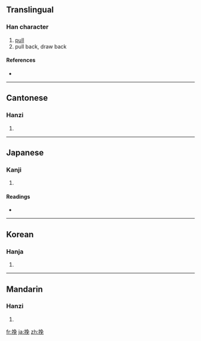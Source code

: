 {{also|輓}}
==Translingual==

===Han character===
{{Han char|rn=64|rad=手|as=07|sn=10|four=5701<sub>6</sub>|canj=手弓日山 (QNAU)}}

# [[pull]]
# pull back, draw back

====References====
* {{Han ref|kx=0432.090|dkj=12111|dj=0781.170|hdz=31886.050|uh=633D|ud=25405|bh=AEBE|bd=44734}}

----

==Cantonese==

===Hanzi===
{{yue-hanzi|jyut=|y=wan5|tra=輓}}

# {{defn|Cantonese|sort=手07}}

----

==Japanese==

===Kanji===
{{ja-kanji|grade=|rs=手07}}

# {{defn|Japanese|sort=手07}}

====Readings====
* {{ja-readings|on=[[ばん]] (ban)|kun=[[ひく]] (hiku)}}

----

==Korean==

===Hanja===
{{ko-hanja|hangeul=만|eumhun=|rv=man|mr=man|y=man}}

# {{defn|Korean|sort=手07}}

----

==Mandarin==

===Hanzi===
{{cmn-hanzi|tra=輓|pin=[[jiā]] ([[jia1]]), [[wǎn]] ([[wan3]]), [[xiá]] ([[xia2]])|wg=chia<sup>1</sup>, wan<sup>3</sup>, hsia<sup>2</sup>}}

# {{defn|Mandarin|sort=手07}}

[[fr:挽]]
[[ja:挽]]
[[zh:挽]]